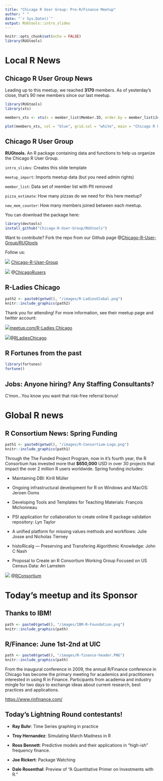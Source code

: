 ```yaml
---
title: "Chicago R User Group: Pre-R/Finance Meetup"
author: " "
date: "`r Sys.Date()`"
output: RUGtools::intro_slides
---
```



```r
knitr::opts_chunk$set(echo = FALSE)
library(RUGtools)
```


# Local R News

## Chicago R User Group News

Leading up to this meetup, we reached **3170** members.
As of yesterday's close, that's 90 new members since our last meetup.

```r
library(RUGtools)
library(xts)

members_xts <- xts(x = member_list$Member.ID, order.by = member_list$Joined.Group.on)

plot(members_xts, col = "blue", grid.col = "white", main = "Chicago R User Group members by join date")
```

## Chicago R User Group {.columns-2 .smaller}

**RUGtools.** An R package containing data and functions to help us organize the Chicago R User Group. 

`intro_slides`: Creates this slide template

`meetup_import`: Imports meetup data (but you need admin rights)

`member_list`: Data set of member list with PII removed

`pizza_estimate`: How many pizzas do we need for this here meetup?

`new_mem_counter`: How many members joined between each meetup.

You can download the package here:

```r
library(devtools)
install_github("Chicago-R-User-Group/RUGtools")
```

Want to contribute? Fork the repo from our Github page @[Chicago-R-User-Group/RUGtools](https://github.com/Chicago-R-User-Group/RUGtools)


Follow us:

![](images/GitHub-Mark.png) [Chicago-R-User-Group](https://twitter.com/ChicagoRusers)


![](images/twitter50x41.png) @[ChicagoRusers](https://twitter.com/ChicagoRusers)



## R-Ladies Chicago

```r
path2 <- paste0(getwd(), "/images/R-LadiesGlobal.png")
knitr::include_graphics(path2)
```


Thank you for attending! For more information, see their meetup page and twitter account:


![](images/m_swarm_50x50.png)[meetup.com/R-Ladies Chicago](https://www.meetup.com/rladies-chicago/)


![](images/twitter50x41.png)@[RLadiesChicago](https://twitter.com/RLadiesChicago)

## R Fortunes from the past

```r
library(fortunes)
fortune()
```


## Jobs: Anyone hiring? Any Staffing Consultants?

C'mon...You know you want that risk-free referral bonus!



# Global R news

## R Consortium News: Spring Funding {.smaller}

```r
path1 <- paste0(getwd(), "/images/R-Consortium-Logo.png")
knitr::include_graphics(path1)
```

Through the The  Funded Project Program, now in it’s fourth year, the R Consortium has invested 
more that **$650,000** USD in over 30 projects that impact the over 2 million R 
users worldwide. Spring funding includes:

* Maintaining DBI: Kirill Müller

* Ongoing infrastructural development for R on Windows and MacOS: Jeroen Ooms

* Developing Tools and Templates for Teaching Materials: François Michonneau

*  PSI application for collaboration to create online R package validation repository: 
Lyn Taylor

* A unified platform for missing values methods and workflows: Julie Josse and Nicholas Tierney

* histoRicalg — Preserving and Transfering Algorithmic Knowledge: John C Nash

* Proposal to Create an R Consortium Working Group Focused on US Census Data: Ari Lamstein

![](images/twitter50x41.png) @[RConsortium](https://twitter.com/Rconsortium)



# Today's meetup and its Sponsor

## Thanks to IBM!

```r
path <- paste0(getwd(), "/images/IBM-R-Foundation.png")
knitr::include_graphics(path)
```

## R/Finance: June 1st-2nd at UIC {.smaller}

```r
path <- paste0(getwd(), "/images/R-finance-header.PNG")
knitr::include_graphics(path)
```

From the inaugural conference in 2009, the annual R/Finance conference in Chicago has become the primary meeting for academics and practitioners interested in using R in Finance. Participants from academia and industry mingle for two days to exchange ideas about current research, best practices and applications.

[https://www.rinfinance.com/](https://www.rinfinance.com/)


## Today's Lightning Round contestants!

* **Ray Buhr**: Time Series graphing in practice

* **Troy Hernandez**: Simulating March Madness in R

* **Ross Bennett**: Predictive models and their applications in “high-ish” frequency finance.

* **Joe Rickert**: Package Watching

* **Dale Rosenthal**: Preview of "A Quantitative Primer on Investments with R."







